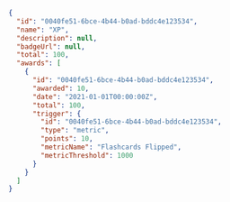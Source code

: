 ```json Response [expandable]
{
  "id": "0040fe51-6bce-4b44-b0ad-bddc4e123534",
  "name": "XP",
  "description": null,
  "badgeUrl": null,
  "total": 100,
  "awards": [
    {
      "id": "0040fe51-6bce-4b44-b0ad-bddc4e123534",
      "awarded": 10,
      "date": "2021-01-01T00:00:00Z",
      "total": 100,
      "trigger": {
        "id": "0040fe51-6bce-4b44-b0ad-bddc4e123534",
        "type": "metric",
        "points": 10,
        "metricName": "Flashcards Flipped",
        "metricThreshold": 1000
      }
    }
  ]
}
```
